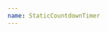```yaml
---
name: StaticCountdownTimer
---
```


<Playground>
  <StaticCountdownTimer
    action="Respond"
    note="Before it's too late."
    countdownStart="2019-01-01T12:00:00.000-04:00"
    countdownEnd="2019-01-14T15:30:00.000-04:00"
    currentTime="2019-01-05T12:00:30.000-04:00"
  />
</Playground>

<Playground title="Out of time">
  <StaticCountdownTimer
    action="You forgot to do the thing 😵"
    note="And now it's too late."
    countdownStart="2019-01-01T12:00:00.000-04:00"
    countdownEnd="2019-01-14T12:00:00.000-04:00"
    currentTime="2019-01-15T12:00:00.000-04:00"
  />
</Playground>
